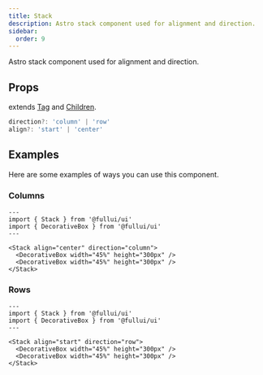 ```yaml
---
title: Stack
description: Astro stack component used for alignment and direction.
sidebar:
  order: 9
---
```


Astro stack component used for alignment and direction.

## Props
extends [Tag](/utility/tag) and [Children](/utility/children).
```ts
direction?: 'column' | 'row'
align?: 'start' | 'center'
```

## Examples
Here are some examples of ways you can use this component.

### Columns
```astro live
---
import { Stack } from '@fullui/ui'
import { DecorativeBox } from '@fullui/ui'
---

<Stack align="center" direction="column">
  <DecorativeBox width="45%" height="300px" />
  <DecorativeBox width="45%" height="300px" />
</Stack>
```

### Rows
```astro live
---
import { Stack } from '@fullui/ui'
import { DecorativeBox } from '@fullui/ui'
---

<Stack align="start" direction="row">
  <DecorativeBox width="45%" height="300px" />
  <DecorativeBox width="45%" height="300px" />
</Stack>
```